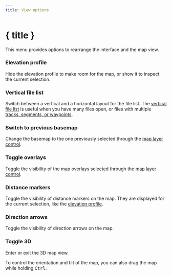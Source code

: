 ```yaml
---
title: View options
---
```


<script lang="ts">
</script>

# { title }

This menu provides options to rearrange the interface and the map view.

### <MountainSnow size="16" class="inline-block" style="margin-bottom: 2px" /> Elevation profile

Hide the elevation profile to make room for the map, or show it to inspect the current selection.

### <GalleryVertical size="16" class="inline-block" style="margin-bottom: 2px" /> Vertical file list

Switch between a vertical and a horizontal layout for the file list.
The [vertical file list](../files-and-stats) is useful when you have many files open, or files with multiple [tracks, segments, or waypoints](../gpx).

### <Map size="16" class="inline-block" style="margin-bottom: 2px" /> Switch to previous basemap

Change the basemap to the one previously selected through the [map layer control](../map-controls).

### <Layers2 size="16" class="inline-block" style="margin-bottom: 2px" /> Toggle overlays

Toggle the visibility of the map overlays selected through the [map layer control](../map-controls).

### <Coins size="16" class="inline-block" style="margin-bottom: 2px" /> Distance markers

Toggle the visibility of distance markers on the map.
They are displayed for the current selection, like the [elevation profile](../files-and-stats).

### <Milestone size="16" class="inline-block" style="margin-bottom: 2px" /> Direction arrows

Toggle the visibility of direction arrows on the map.

### <Box size="16" class="inline-block" style="margin-bottom: 2px" /> Toggle 3D

Enter or exit the 3D map view.

<DocsNote>

To control the orientation and tilt of the map, you can also drag the map while holding <kbd>Ctrl</kbd>.
    
</DocsNote>